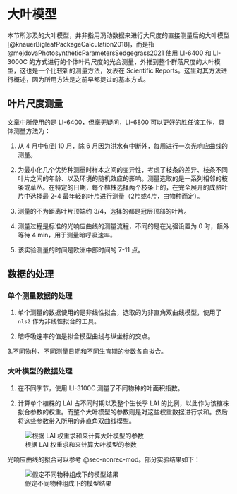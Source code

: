 # 大叶模型 {#sec-big-leaf}

本节所涉及的大叶模型，并非指用涡动数据来进行大尺度的直接测量后的大叶模型 [@knauerBigleafPackageCalculation2018]，而是指 @mejdovaPhotosyntheticParametersSedgegrass2021 使用 LI-6400 和 LI-3000C 的方式进行的个体叶片尺度的光合测量，外推到整个群落尺度的大叶模型，这也是一个比较新的测量方法，发表在 Scientific Reports。这里对其方法进行概述，因为所用方法是之前早都提过的基本方式。

## 叶片尺度测量 {#sec-leaf-scale-meas}

文章中所使用的是 LI-6400，但毫无疑问，LI-6800 可以更好的胜任该工作，具体测量方法为：

1. 从 4 月中旬到 10 月，除 6 月因为洪水有中断外，每周进行一次光响应曲线的测量。

2. 为最小化几个优势种测量时样本之间的变异性，考虑了枝条的差异、枝条不同叶片之间的年龄、以及环境的随机效应的影响。测量选取的是一系列相邻的枝条或草丛。在特定的日期，每个植株选择两个枝条上的，在完全展开的成熟叶片中选择最 2-4 最年轻的叶片进行测量（2片或4片，由物种而定）。

3. 测量的不为距离叶片顶端约 3/4，选择的都是冠层顶部的叶片。

4. 测量过程是标准的光响应曲线的测量流程，不同的是在光强设置为 0 时，额外等待 4 min，用于测量暗呼吸速率。

5. 该实验测量的时间是欧洲中部时间的 7-11 点。

## 数据的处理 {#sec-big-leaf-data}

### 单个测量数据的处理 {#sec-single-data-big-leaf}

1. 单个测量的数据使用的是非线性拟合，选取的为非直角双曲线模型，使用了 `nls2` 作为非线性拟合的工具。

2. 暗呼吸速率的值是拟合模型曲线与纵坐标的交点。

3.不同物种、不同测量日期和不同生育期的参数各自拟合。

### 大叶模型的数据处理 {#sec-big-leaf-data-MODEL}

1. 在不同季节，使用 LI-3100C 测量了不同物种的叶面积指数。

2. 计算单个植株的 LAI 占不同时期以及整个生长季 LAI 的比例，以此作为该植株拟合参数的权重。而整个大叶模型的参数则是对这些权重数据进行求和。然后将这些参数带入所用的非直角双曲线模型。


![根据 LAI 权重求和来计算大叶模型的参数](img/weighted-parameter.png){#fig-lai-big-leaf}

光响应曲线的拟合可以参考 @sec-nonrec-mod。部分实验结果如下：

![假定不同物种组成下的模型结果](img/big-leaf-model.png){#fig-lai-big-leaf-model}